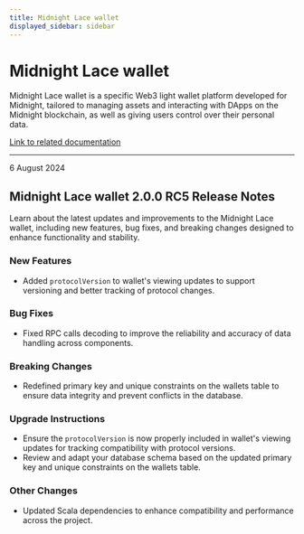 ```yaml
---
title: Midnight Lace wallet
displayed_sidebar: sidebar
---
```


# Midnight Lace wallet

Midnight Lace wallet is a specific Web3 light wallet platform developed for Midnight, tailored to managing assets and interacting with DApps on the Midnight blockchain, as well as giving users control over their personal data.

[Link to related documentation](https://www.lace.io/)

---

<div 
  style={{
    marginTop: '0',
    fontSize: '1rem',
    fontWeight: 'normal',
    marginBottom: '0.5rem'
  }}
>
  6 August 2024
</div>

## Midnight Lace wallet 2.0.0 RC5 Release Notes

Learn about the latest updates and improvements to the Midnight Lace wallet, including new features, bug fixes, and breaking changes designed to enhance functionality and stability.

### New Features

- Added `protocolVersion` to wallet's viewing updates to support versioning and better tracking of protocol changes.
  
### Bug Fixes

- Fixed RPC calls decoding to improve the reliability and accuracy of data handling across components.

### Breaking Changes

- Redefined primary key and unique constraints on the wallets table to ensure data integrity and prevent conflicts in the database.

### Upgrade Instructions

- Ensure the `protocolVersion` is now properly included in wallet's viewing updates for tracking compatibility with protocol versions.
- Review and adapt your database schema based on the updated primary key and unique constraints on the wallets table.
  
### Other Changes

- Updated Scala dependencies to enhance compatibility and performance across the project.
